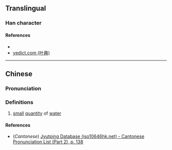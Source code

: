{{character info/new}}
==Translingual==

===Han character===
{{Han char|rn=85|rad=水|as=06|sn=9|four=|canj=ECB|ids=⿰氵⿱八月}}

====References====
* {{Han ref|kx=0620.090|dkj=17378|dj=1015.120|hdz=31613.020|uh=6D15|ud=27925}}
* [http://yedict.com/htm/6D/6D15.htm yedict.com (叶典)]

----

==Chinese==
{{zh-forms|alt=𣷩}}

===Pronunciation===
{{zh-pron
|m=yìn
|c=jan5
|mc=y
|oc=y
|ma=
|cat=n
}}

===Definitions===
{{zh-hanzi}}

# [[small]] [[quantity]] of [[water]]

====References====
* (''Cantonese'') [http://www.iso10646hk.net/jp/document/download.jsp Jyutping Database (iso10646hk.net) - Cantonese Pronunciation List (Part 2), p. 138]